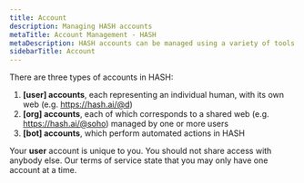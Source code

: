 ```yaml
---
title: Account
description: Managing HASH accounts
metaTitle: Account Management - HASH
metaDescription: HASH accounts can be managed using a variety of tools and
sidebarTitle: Account
---
```


There are three types of accounts in HASH:

1. **[user] accounts**, each representing an individual human, with its own web (e.g. https://hash.ai/@d)
1. **[org] accounts**, each of which corresponds to a shared web (e.g. https://hash.ai/@soho) managed by one or more users
1. **[bot] accounts**, which perform automated actions in HASH

Your **user** account is unique to you. You should not share access with anybody else. Our terms of service state that you may only have one account at a time.

